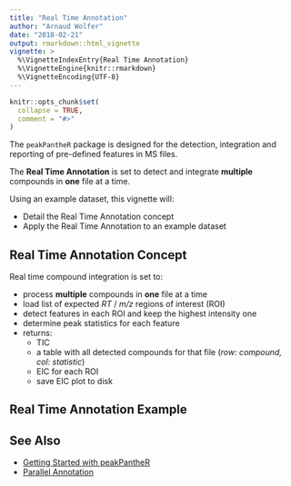 ```yaml
---
title: "Real Time Annotation"
author: "Arnaud Wolfer"
date: "2018-02-21"
output: rmarkdown::html_vignette
vignette: >
  %\VignetteIndexEntry{Real Time Annotation}
  %\VignetteEngine{knitr::rmarkdown}
  %\VignetteEncoding{UTF-8}
---
```


```r
knitr::opts_chunk$set(
  collapse = TRUE,
  comment = "#>"
)
```

The `peakPantheR` package is designed for the detection, integration and reporting of pre-defined features in MS files.

The **Real Time Annotation** is set to detect and integrate **multiple** compounds in **one** file at a time.

Using an example dataset, this vignette will:

* Detail the Real Time Annotation concept
* Apply the Real Time Annotation to an example dataset


## Real Time Annotation Concept

Real time compound integration is set to:

* process **multiple** compounds in **one** file at a time
* load list of expected _RT_ / _m/z_ regions of interest (ROI)
* detect features in each ROI and keep the highest intensity one
* determine peak statistics for each feature
* returns:
    + TIC
    + a table with all detected compounds for that file (_row: compound, col: statistic_)
    + EIC for each ROI
    + save EIC plot to disk


## Real Time Annotation Example



## See Also

* [Getting Started with peakPantheR](getting-started.html)
* [Parallel Annotation](parallel-annotation.html)
